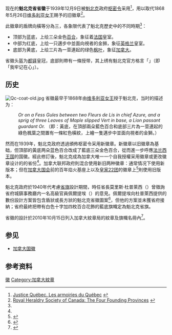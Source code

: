 {{Infobox coat of arms
 | name             = 魁北克徽章
 | image            = Armoiries du Québec.svg
 | image_width      = 200
 | middle           = Armoiries du Québec (1867-1939).svg
 | middle_width     = 100
 | middle_caption   = 旧省徽<br>（1868年–1939年）
 | year_adopted     = 1939年
 | crest            = 都鐸皇冠
 | torse            =
 | shield           = 向橫等分為三：頂部為藍底，上繪三朵金色百合；中部為紅底，上繪一隻邁步中並面向視者的金獅；底部為黃底，上繪三片為一莖連起的綠色楓葉
 | supporters       =
 | helm             =
 | compartment      =
 | motto            = {{lang-fr|[[Je_me_souviens|Je me souviens]]}}<br/>（我牢記在心）
 | orders           =
 | other_elements   =
 | earlier_versions = 
 | armiger           = {{flag|Quebec}}
| use =
}}

现在的'''魁北克省省徽'''于1939年12月9日被[[魁北克省|魁北克]]政府[[枢密令|枢密令]]采用<ref name="GouvduQc">[http://www.drapeau.gouv.qc.ca/armoiries/armoiries.html Justice Québec. Les armoiries du Québec] {{webarchive|url=https://web.archive.org/web/20071014011847/http://www.drapeau.gouv.qc.ca/armoiries/armoiries.html |date=2007-10-14 }}</ref>，用以取代1868年5月26日[[维多利亚女王|维多利亚女王]]赐予的旧徽章<ref>[http://www.heraldry.ca/misc/coatArmsCanada.htm Royal Heraldry Society of Canada: The Four Founding Provinces] {{webarchive|url=https://www.webcitation.org/6547ogIP2?url=http://www.heraldry.ca/misc/coatArmsCanada.htm |date=2012-01-30 }}</ref>。

此徽章的盾牌向橫等分為三，各象限代表了魁北克歷史中的不同時期<ref name="CHA"/>：
*顶部为蓝底，上绘三朵金色[[百合花飾|百合]]，象征着[[法国|法国]]皇室。
*中部为红底，上绘一只邁步中並面向視者的金狮，象征[[英格兰|英格兰]]皇室。
*底部为黄底，上绘三片為一莖連起的绿色[[枫树|枫叶]]，象征[[加拿大|加拿大]]。

省徽头盔为[[都铎|都铎]]皇冠，底部則帶有一條授带，其上绣有魁北克官方格言「{{lang|fr|[[Je_me_souviens|Je me souviens]]}}」（即「我牢记在心」）。

==历史==
[[File:Qc-coat-old.jpg|thumb]]
省徽最早于1868年由[[维多利亚女王|维多利亚女王]]授于魁北克，当时的描述为：

:''Or on a Fess Gules between two Fleurs de Lis in chief Azure, and a sprig of three Leaves of Maple slipped Vert in base, a Lion passant guardant Or.'' （即：黃底，在頂部兩朵藍色百合和底部三片為一莖連起的綠色楓葉之間置有一條紅色橫紋，上繪一隻邁步中並面向視者的金獅。）

然而在1939年，魁北克政府透過頒佈枢密令采用新徽章。新徽章以旧徽章為基础，但頂部的黃底两朵蓝色百合改成了藍底三朵金色百合，從而進一步呼應[[法兰西王国|法兰西王国]]的国徽。經此修訂後，魁北克成為加拿大唯一一个自我授權采用徽章或更改徽章设计的的省份<ref name="GouvduQc"/>。加拿大联邦政府則混合使用新旧两种徽章：通常情况下使用新版本；但在[[加拿大国会|加拿大国会]]前的百年焰火基座上以及[[皇家22团|皇家22团]]的徽章上<ref>{{Cite web |url=http://reg.gg.ca/heraldry/pub-reg/project.asp?lang=e&ProjectID=1244&ShowAll=1 |title=Royal 22e Régiment (Military Institution): Confirmation of the blazon of a Badge |accessdate=2015-05-24 |publisher=加拿大紋章局 }}</ref>則使用旧版本。

魁北克政府於1940年代考慮[[魁北克省旗|省旗]]設計期間，時任省長莫里斯·杜普萊西（{{lang|fr|Maurice Duplessis}}）曾徵詢省府城鎮事務廳内一名高級官員佩爾提埃（{{lang|fr|Burroughs Pelletier}}）的意見。佩爾提埃向杜普萊西提供的數份設計方案皆包含盾狀或長方狀的魁北克省徽圖案<ref name="hist-projet">{{Cite web |url=http://www.drapeau.gouv.qc.ca/drapeau/histoire/projet-drapeau.html |title=Le drapeau national - Histoires (Projets de drapeaux) |accessdate=2015-05-24 |date=2008-01-14 |publisher=魁北克省政府 }}</ref>，但他的方案並未獲省府接納；省府最終把帶有白色十字加四枚百合花飾的藍底旗幟定為魁北克省旗。

省徽的設計於2010年10月15日列入加拿大紋章局的紋章及旗幟名冊內<ref name="CHA">{{Cite web |url=http://reg.gg.ca/heraldry/pub-reg/project.asp?lang=e&ProjectID=2089&ShowAll=1 |title=Province of Quebec (Civil Institution): Registration of Arms and Flag |accessdate=2015-05-24 |publisher=加拿大紋章局 }}</ref>。

==参见==
*[[加拿大国徽|加拿大国徽]]

==参考资料==
{{reflist}}
{{加拿大徽章}}
[[Category:魁北克省|徽]]
[[Category:加拿大紋章|Category:加拿大紋章]]